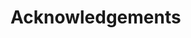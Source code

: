 # Acknowledgements

<!-- 

This thesis was primarily realized at Lillehammer University College/Inland University of Applied Sciences and Sykehuset innlandet. Without the help of  

Stian Ellefsen, my main supervisor during these years, I would not have been the same scientist without your enthusiasm. You have thought me that science is fun, and serious, bust mostly fun, but also serious business.  

Bent R. Rønnestad, my co-supervisor

Eva Blomstrand, my co-supervisor at GIH, thank you for taking me on board and for all your support. 

I am grateful for the support from The Swedish School of Sport and Health
Sciences, GIH, especially Kent Sahlin who created a spot for me in your doctorate program and Camilla Norrbin and Bim O’Reilly for keeping track on me during these years. I regret not spending more time at GIH during these years, I always felt at home Lidingövägen 1.

This thesis would not have been possible without the  Jon Elling Whist




Sjur J. Øfsteng was my second office mate at Lillehammer and 

Olav Vikmoen was my first office mate at Lillehammer, he speaks an peculiar dialect native to southern parts of Gudbrandsdalen. This was  



Anne Grete Mathisen, help with blood sampling during training study (knitting a shirt to grandkids between sampling)
Jostein, Caroline, Anne Cecilie  (study I)
to Johanne Seeberg, Stine Dahl, Marianne Bratlien, Martin Nordseth, Erlend Hakestad, Ole-Martin Hveem and Mari Skifjeld  (study II)
Jon Elling Whist, Marita Hanestadhaugen, Lise Koll
Bente Malerbakken, Jostein Flata (R-sykehuset)


Knut Sindre Mølmen 

Nicke W. Almquist

Joar Hansen
Eirik Grindaker
Håvard Nygaard


William Apro thaught everything I know about western blotting! Thank you for being a great mentor and meeting me at the Åstrand laboratory at 5:45 in the morning. 




While working with this thesis I have been fortunate to teach at our bachelor- and master-program in sport science. I would like to thank all devoted students trying to learn Swedish while I was talking about cross-country skiing, strength testing or data science. You have undoubtedly thought me more than I have managed to accomplish in the opposite direction.



Jostein Flata, Bente Malerbakken

During my years at Lillehammer university college (later Inland University of Applied Sciences)^[I do not know who came up with this name, the abbreviation does not read well in English] we planned three different labs and built one. 


Thanks to all my old colleagues at Dalarna University (Anders, Tomas, Magnus, Frej, Michail, ), I hope you have not forgotten about me! Thanks to Emma Hawke for advice on life in general, science and the English language in particular. 


Thanks to my Norwegian family, Torill, Eivind, Stina, Petter, Emil, Anton, Oskar, Ida, Bent, Elvira, Olava and Ingrid for supporting me and Marie during these years.

Marie, I'm sorry for all the late nights, early mornings and weekends i did not spend with you. You have supported me during this time, and we are still together, success! I love you! 

-->


